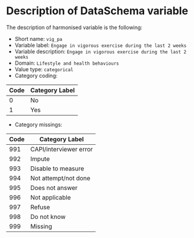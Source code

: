 # Description of DataSchema variable

The description of harmonised variable is the following:

* Short name: `vig_pa`
* Variable label: `Engage in vigorous exercise during the last 2 weeks`
* Variable description: `Engage in vigorous exercise during the last 2 weeks`
* Domain: `Lifestyle and health behaviours`
* Value type: `categorical`
* Category coding:

**Code** | **Category Label**
-------- | ------------------
0        | No
1        | Yes

* Category missings: 

**Code** | **Category Label**
----| ------------------
991 | CAPI/interviewer error
992 | Impute
993 | Disable to measure
994 | Not attempt/not done
995 | Does not answer
996 | Not applicable
997 | Refuse
998 | Do not know
999 | Missing


